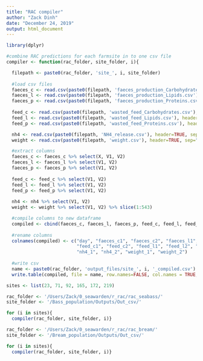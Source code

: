 ```yaml
---
title: "RAC compiler"
author: "Zack Dinh"
date: "December 24, 2019"
output: html_document
---
```


```r
library(dplyr)

#combine RAC predictions for each farmsite in to one csv file
compiler <- function(rac_folder, site_folder, i){

  filepath <- paste0(rac_folder, 'site_', i, site_folder)
  
  #load csv files
  faeces_c <- read.csv(paste0(filepath, 'faeces_production_Carbohydrates.csv'), header=TRUE, sep=",")
  faeces_l <- read.csv(paste0(filepath, 'faeces_production_Lipids.csv'), header=TRUE, sep=",")
  faeces_p <- read.csv(paste0(filepath, 'faeces_production_Proteins.csv'), header=TRUE, sep=",")
  
  feed_c <- read.csv(paste0(filepath, 'wasted_feed_Carbohydrates.csv'), header=TRUE, sep=",")
  feed_l <- read.csv(paste0(filepath, 'wasted_feed_Lipids.csv'), header=TRUE, sep=",")
  feed_p <- read.csv(paste0(filepath, 'wasted_feed_Proteins.csv'), header=TRUE, sep=",")

  nh4 <- read.csv(paste0(filepath, 'NH4_release.csv'), header=TRUE, sep=",")  
  weight <- read.csv(paste0(filepath, 'weight.csv'), header=TRUE, sep=",")  

  #extract columns
  faeces_c <- faeces_c %>% select(X, V1, V2)
  faeces_l <- faeces_l %>% select(V1, V2)
  faeces_p <- faeces_p %>% select(V1, V2)
  
  feed_c <- feed_c %>% select(V1, V2)
  feed_l <- feed_l %>% select(V1, V2)
  feed_p <- feed_p %>% select(V1, V2)
  
  nh4 <- nh4 %>% select(V1, V2)
  weight <- weight %>% select(V1, V2) %>% slice(1:543)

  #compile columns to new dataframe
  compiled <- cbind(faeces_c, faeces_l, faeces_p, feed_c, feed_l, feed_p, nh4, weight)
  
  #rename columns
  colnames(compiled) <- c("day", "faeces_c1", "faeces_c2", "faeces_l1", "faeces_l2", "faeces_p1", "faeces_p2", 
                          "feed_c1", "feed_c2", "feed_l1", "feed_l2", "feed_p1", "feed_p2", 
                          "nh4_1", "nh4_2", "weight_1", "weight_2")
  
  #write csv
  name <- paste0(rac_folder, 'output_files/site_', i, '_compiled.csv')
  write.table(compiled, file = name, row.names=FALSE, col.names = TRUE, sep=",")}

sites <- list(23, 71, 92, 165, 172, 219)
```

```r
rac_folder <- '/Users/Zack/0_seawarden/r_rac/rac_seabass/'
site_folder <- '/Bass_population/Outputs/Out_csv/'

for (i in sites){
  compiler(rac_folder, site_folder, i)}

rac_folder <- '/Users/Zack/0_seawarden/r_rac/rac_bream/'
site_folder <- '/Bream_population/Outputs/Out_csv/'

for (i in sites){
  compiler(rac_folder, site_folder, i)}
```
